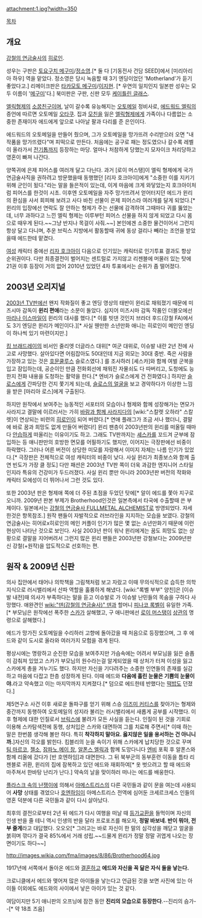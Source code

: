 attachment:1.jpg?width=350

[[목차]]
== 개요 ==
[[강철의 연금술사]]의 [[히로인]].

성우는 구판은 [[토요구치 메구미]]/[[정소영]].[* 둘 다 [기동전사 건담 SEED]에서 [미리아리아 하우] 역을 맡았다. 정소영은 당시 녹음할 때 3기 엔딩이었던 'Motherland'가 듣기 좋았다고.] 리메이크판은 [[타카모토 메구미]]/[[이지현]]. [* 우연의 일치인지 일본판 성우는 모두 이름이 '[[메구미]]'다.] 북미판은 구판, 신판 모두 [[케이틀린 글래스]].

[[엘릭형제]]의 [[소꿉친구]]이며, 날이 갈수록 유능해지는 [[오토메일]] 정비사로, [[에드워드 엘릭]]의 증언에 따르면 오토메일 [[오타쿠]]. 집과 [[트리샤 엘릭|모친]]을 잃은 [[엘릭형제]]에게 가족이나 다름없는 소중한 존재이자 에드에게 앞으로 나아날 팔과 다리를 준 은인이다.

에드워드의 오토메일을 만들어 줬으며, 그가 오토메일을 망가뜨려 수리받으러 오면 "내 작품을 망가뜨렸다"며 피떡으로 만든다. 처음에는 공구로 패는 정도였으나 갈수록 레벨이 올라가서 [[전기톱]]까지 등장하는 마당. 얼마나 처참하게 당했는지 모자이크 처리당하고 영혼이 빠져 나간다.

양쪽귀에 은제 피어스를 여러개 달고 다닌다. 과거 [로이 머스탱]이 엘릭 형제에게 국가 연금술사직을 권하려고 방문했을때 동행했던 [리자 호크아이]에게 "소중한 이를 지키기 위해 군인이 됬다."라는 말을 들은적이 있는데, 이게 마음에 크게 와닿았는지 호크아이처럼 피어스를 한것이 시초. 이후엔 오토메일을 자주 망가뜨려서 얻어터지던 에드가 윈리의 환심을 사서 회피해 보려고 사다 바친 선물이 은제 피어스라 여러개를 달게 되었다.[* 윈리의 입장에선 연락도 잘 안하는 형제가 주는 선물에 감격하여 그때마다 귀를 뚫었는데, 너무 과하다고 느낀 엘릭 형제는 이루부턴 피어스 선물을 하지 않게 되었고 다시 몸으로 때우게 된다.~~그냥 반지나 목걸이 사줘.~~] 본인에겐 소중한 물건이어서 그런지 항상 달고 다니며, 추운 브릭스 지방에서 활동할때 귀에 동상 걸리나 빼라는 조언을 받았을때 에드한테 맡겼다.

[[여성]] 캐릭터 중에선 [[리자 호크아이]] 다음으로 인기있는 캐릭터로 인기투표 결과도 항상 순위권이다. 다만 최종결전이 벌어지는 센트럴로 가지않고 리젠블에 머물러 있는 탓에 21권 이후 등장이 거의 없어 2010년 있었던 4차 투표에서는 순위가 좀 떨어졌다.

== 2003년 오리지널 ==
[[강철의 연금술사/2003년|2003년 TV판]]에선 왠지 작화질이 좋고 엔딩 영상의 태반이 윈리로 채워졌기 때문에 미즈시마 감독이 '''윈리 편애'''라는 소문이 돌았다. 심지어 미즈시마 감독 작품인 더블오에선 [[마리나 이스마일]]이 윈리의 대사를 했다.[* 이를 빗댄 것인지 브라더 후드(강철 FA)에서도 3기 엔딩은 윈리가 메인이다.][* 사실 웬만한 소년만화 애니는 히로인이 메인인 엔딩이 하나씩 있기 마련이지만.]

[[킹 브래드레이]]의 비서인 줄리엣 더글라스 대위[* 여군 대위로, 이슈발 내란 2년 전에 사고로 사망했다. 살아있다면 어림잡아도 50대인데 지금 외모는 30대 중반. 죽은 사람을 가장하고 있는 것은 [[호문쿨루스]] 슬로스였다.] 를 조사하러 [셰스카]와 함께 여벌 군복을 입고 잠입하는데, 공순이인 만큼 전화회선에 채워진 자물쇠도 다 따버리고, 도청에도 능한지 전화 내용을 도청하는 활약을 한다.[* 엔비가 슬로스에게 건 전화였다.] 하지만 [[슬로스]]에게 간파당한 건지 쫓기게 되는데, [[트리샤 엘릭|슬로스의 얼굴]]을 보고 경악하다가 이상한 느낌을 받은 [마리아 로스]에게 구출된다.

하지만 원작에서 보여주는 능동적인 서포터의 모습이나 형제와 함께 성장해가는 면모가 사라지고 결말에 이르러서는 가히 [[바람과 함께 사라지다]]의 [wiki:"스칼렛 오하라" 스칼렛]이 연상되는 비련의 [[히로인]]이 되어 버렸다.[* 연애 플래그가 조금 서나 했더니, 결말에 바로 꿈과 희망도 없게 만들어 버렸다!] 윈리 팬층이 2003년판의 윈리를 떠올릴 때마다 [[안습]]하게 떠올리는 이유이기도 하고. 그래도 TV판까지는 [[셰스카]]를 꼬드겨 군부에 잠입하는 등 애니판만의 호방한 면모를 어필하기도 했지만, 이어지는 극장판에선 비중이 하락했다. 그러나 어른 버전이 상당한 미모를 자랑해서 이미지 자체는 나름 인기가 있었다.[* 극장판은 전체적으로 여성 캐릭터의 비중이 낮다. 사실 윈리가 최종보스와 함께 출연 빈도가 가장 클 정도] 다만 패션은 2003년 TV판 쪽이 더욱 과감한 엔지니어 스타일인지라 특유의 건강미가 두드러졌다. 사실 윈리 뿐만 아니라 2003년판 버전의 작화와 캐릭터 모에성이 더 뛰어나서 그런 것도 있다.

또한 2003년 판은 형제애 쪽에 더 주된 초점을 두었던 탓에[* 알이 에드를 쫓아 지구로 오니까. 2009년 판본 부제가 Brotherhood인것은 일본측에서 타국에 수출할때 쓴 부제이다. 일본에서는 [[강철의 연금술사 FULLMETAL ALCHEMIST]]로 방영되었다. 자세한것은 항목참조.] 원작 팬들이 자발적으로 러브라인을 지지하는 모습을 보였다. 강철의 연금술사는 히어로x히로인의 메인 커플이 인기가 많은 몇 없는 소년만화기 때문에 이런 현상이 나타난 것으로 보인다. 사실 2003년 판이 워낙 윈리에게는 꿈도 희망도 없는 상황으로 결말을 지어버려서 그런지 많은 윈리 팬들은 2003년판 강철보다는 2009년판 신 강철(+원작)을 압도적으로 선호하는 편.

== 원작 & 2009년 신판 ==
의사 집안에서 태어나 의학책을 그림책처럼 보고 자랐고 이때 무의식적으로 습득한 의학지식으로 러시밸리에서 산파 역할을 훌륭하게 해냈다. [wiki:"록벨 부부" 양친]은 [이슈발 내전]때 의사가 부족하다는 말을 듣고 이슈발로 가 이슈발 난민들의 목숨을 구하다 사망했다. 애완견인 [[wiki:"덴(강철의 연금술사)" 덴]]과 할머니 [[피나코 록벨]]이 유일한 가족.[* 부모님은 원작에선 폭주한 [[스카(강철의 연금술사)|스카]]가 살해했고, 구 애니판에선 [[로이 머스탱]]이 [[바스크 글랜|상관]]의 명령으로 살해했다.]

에드가 망가진 오토메일을 수리하러 고향에 돌아갔을 때 처음으로 등장했으며, 그 후 에드와 같이 도시로 올라와 여러가지 모험을 겪게 된다.

평상시에는 명랑하고 순진한 모습을 보여주지만 가슴속에는 어려서 부모님을 잃은 슬픔이 감춰져 있었고 스카가 부모님의 원수라는걸 알게되었을 때 상처가 터져 이성을 잃고 스카에게 총을 겨누기도 했다. 하지만 자신을 기다려주는 소중한 인연들의 존재를 실감하고 마음에 다잡고 한층 성장하게 된다. 이때 에드와 '''다음에 흘린 눈물은 기쁨의 눈물이야.'''라고 약속했고 이는 마지막까지 지켜졌다.[* 덤으로 에드한테 반했다는 [[떡밥]]도 던졌다.]

제5연구소 사건 이후 새로운 돌파구를 얻기 위해 스승 [[이즈미 커티스]]를 찾아가는 형제와 중간까지 동행하여 오토메일의 성지라 불리는 러시밸리에서 새롭게 공부를 시작했다. 이후 형제에 대한 인질로서 [[브릭스]]에 불려가 모든 사실을 듣는다. 인질이 된 것을 기회로 이용해 스카탐색전에 동행, 상처입은 스카와 대면하여 그를 치료해 주면서[* 이때 하는 말은 한번쯤 생각해 볼만 하다. 특히 '''착각하지 말아요. 옳지않은 일을 용서하는 건 아니니까.''']자신의 각오를 밝힌다. 킴블리의 눈을 속이기 위해 스카에게 납치당한 것으로 꾸며 [[팀 마르코]], [[젤소]], [[잠파노]],[[메이 창]], [[알폰스 엘릭]]과 함께 도망다니다 [[엔비(강철의 연금술사)|엔비]] 포획 후 알폰스와 함께 리올에 갔다가 [반 호엔하임]과 대면한다. 그 뒤 북부군의 동부훈련 이동을 틈타 리젠블로 귀환, 윈리의 집에 잠복하고 있던 에드와 재회하여[* 옷 벗으려고 할 때 에드와 마주쳐서 한바탕 난리가 난다.] 약속의 날을 맞이하러 떠나는 에드를 배웅한다.

[[플라스크 속의 난쟁이]]에 의해서 [[아메스트리스]]의 다른 국민들과 같이 문을 여는데 사용되어 '''사망''' 상태를 겪었으나 [[호엔하임]]이 아메스트리스 전역에 심어둔 크세르크세스 인들의 영혼 덕분에 다른 국민들과 같이 다시 살아났다.

최후의 결전으로부터 2년 뒤 에드가 다시 여행을 떠날 때 [[등가교환]]을 들먹이며 자신의 인생 반을 줄 테니 역시 인생의 반을 달라 프로포즈를 해오자, '''정말 바보네. 반이 뭐야, 전부 줄게'''라고 대답했다. 오오오[* 그러고는 바로 자신이 한 말의 심각성을 깨닫고 얼굴을 붉히며 깎다가 결국 85%에서 거래 성립.~~드물게 윈리가 정말 정말 귀엽게 나오는 장면이기도 하다~~] 

http://images.wikia.com/fma/images/8/86/Brotherhood64.jpg

1917년에 서쪽에서 돌아온 에드와 [[결혼]]하고 '''에드와 자신을 꼭 닮은 자식 둘을 낳는다.'''

크로니클에서 에드와 맺어져 많은 아이들을 낳는다고 언급된 것을 보면 사진에 있는 아이들 이외에도 에드와의 사이에서 낳은 아이가 있는 것 같다.

여담이지만 5기 애니판의 오프닝에 잠깐 동안 '''진리의 모습으로 등장한다'''.--진리의 슴가--[* 약 18초 즈음]
